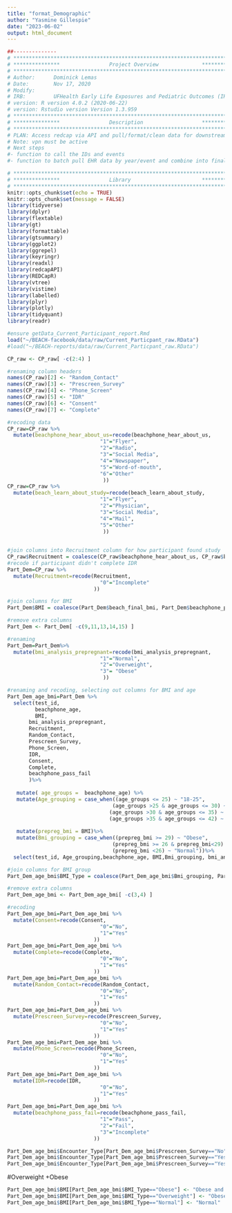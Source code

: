 ---
title: "format_Demographic"
author: "Yasmine Gillespie"
date: "2023-06-02"
output: html_document
---
```{r, include=FALSE}
##-------------- 
# **************************************************************************** #
# ***************                Project Overview              *************** #
# **************************************************************************** #
# Author:      Dominick Lemas
# Date:        Nov 17, 2020 
# Modify:      
# IRB:         UFHealth Early Life Exposures and Pediatric Outcomes (IRB201601899) 
# version: R version 4.0.2 (2020-06-22)
# version: Rstudio version Version 1.3.959 
# **************************************************************************** #
# ***************                Description                   *************** #
# **************************************************************************** #
# PLAN: Access redcap via API and pull/format/clean data for downstream analysis.
# Note: vpn must be active
# Next steps
#- function to call the IDs and events
#- function to batch pull EHR data by year/event and combine into final dataset. 
```

```{r, message=FALSE,warning=FALSE, echo = FALSE}
# **************************************************************************** #
# ***************                Library                       *************** #
# **************************************************************************** #
knitr::opts_chunk$set(echo = TRUE)
knitr::opts_chunk$set(message = FALSE)
library(tidyverse)
library(dplyr)
library(flextable)
library(gt)
library(formattable)
library(gtsummary)
library(ggplot2)
library(ggrepel)
library(keyringr)
library(readxl)
library(redcapAPI)
library(REDCapR)
library(vtree)
library(vistime)
library(labelled)
library(plyr)
library(plotly)
library(tidyquant)
library(readr)
```

```{r, message=FALSE,warning=FALSE, echo = FALSE}
#ensure getData_Current_Participant_report.Rmd 
load("~/BEACH-facebook/data/raw/Current_Particpant_raw.RData")
#load("~/BEACH-reports/data/raw/Current_Particpant_raw.RData")
```

```{r, message=FALSE,warning=FALSE, echo = FALSE}
CP_raw <- CP_raw[ -c(2:4) ]
```

```{r, message=FALSE,warning=FALSE, echo = FALSE}
#renaming column headers
names(CP_raw)[2] <- "Random_Contact"
names(CP_raw)[3] <- "Prescreen_Survey"
names(CP_raw)[4] <- "Phone_Screen"
names(CP_raw)[5] <- "IDR"
names(CP_raw)[6] <- "Consent"
names(CP_raw)[7] <- "Complete"
```

```{r, message=FALSE,warning=FALSE, echo = FALSE}
#recoding data
CP_raw=CP_raw %>%
  mutate(beachphone_hear_about_us=recode(beachphone_hear_about_us,
                              "1"="Flyer",
                              "2"="Radio",
                              "3"="Social Media",
                              "4"="Newspaper",
                              "5"="Word-of-mouth",
                              "6"="Other"
                               ))
CP_raw=CP_raw %>%
  mutate(beach_learn_about_study=recode(beach_learn_about_study,
                              "1"="Flyer",
                              "2"="Physician",
                              "3"="Social Media",
                              "4"="Mail",
                              "5"="Other"
                               ))
                              
```


```{r, message=FALSE,warning=FALSE, echo = FALSE}
#join columns into Recruitment column for how participant found study
CP_raw$Recruitment = coalesce(CP_raw$beachphone_hear_about_us, CP_raw$beach_learn_about_study, CP_raw$IDR)
#recode if participant didn't complete IDR 
Part_Dem=CP_raw %>%
  mutate(Recruitment=recode(Recruitment,
                              "0"="Incomplete"
                            ))
```

```{r, message=FALSE,warning=FALSE, echo = FALSE}
#join columns for BMI
Part_Dem$BMI = coalesce(Part_Dem$beach_final_bmi, Part_Dem$beachphone_prepreg_bmi)
```

```{r, message=FALSE,warning=FALSE, echo = FALSE}
#remove extra columns
Part_Dem <- Part_Dem[ -c(9,11,13,14,15) ]
```

```{r, message=FALSE,warning=FALSE, echo = FALSE}
#renaming
Part_Dem=Part_Dem%>%
  mutate(bmi_analysis_prepregnant=recode(bmi_analysis_prepregnant,
                              "1"="Normal",
                              "2"="Overweight",
                              "3"= "Obese"
                               ))
```

```{r, message=FALSE,warning=FALSE, echo = FALSE}
#renaming and recoding, selecting out columns for BMI and age
Part_Dem_age_bmi=Part_Dem %>%
  select(test_id,
         beachphone_age,
         BMI,
       bmi_analysis_prepregnant,
       Recruitment,
       Random_Contact,
       Prescreen_Survey,
       Phone_Screen,
       IDR,
       Consent,
       Complete,
       beachphone_pass_fail
       )%>%
  
   mutate( age_groups =  beachphone_age) %>%
   mutate(Age_grouping = case_when((age_groups <= 25) ~ "18-25",
                                  (age_groups >25 & age_groups <= 30) ~ "26-30",
                                 (age_groups >30 & age_groups <= 35) ~ "31-35",
                                 (age_groups >35 & age_groups <= 42) ~ "36-42"))%>%
                                  
   mutate(prepreg_bmi = BMI)%>%
   mutate(Bmi_grouping = case_when((prepreg_bmi >= 29) ~ "Obese",
                                  (prepreg_bmi >= 26 & prepreg_bmi<29) ~ "Overweight",
                                  (prepreg_bmi <26) ~ "Normal"))%>%
  select(test_id, Age_grouping,beachphone_age, BMI,Bmi_grouping, bmi_analysis_prepregnant, Recruitment, Consent,Complete, beachphone_pass_fail, Random_Contact,Prescreen_Survey,Phone_Screen, IDR)
```

```{r, message=FALSE,warning=FALSE, echo = FALSE}
#join columns for BMI group
Part_Dem_age_bmi$BMI_Type = coalesce(Part_Dem_age_bmi$Bmi_grouping, Part_Dem_age_bmi$bmi_analysis_prepregnant)
```

```{r, message=FALSE,warning=FALSE, echo = FALSE}
#remove extra columns
Part_Dem_age_bmi <- Part_Dem_age_bmi[ -c(3,4) ]
```

```{r, message=FALSE,warning=FALSE, echo = FALSE}
#recoding
Part_Dem_age_bmi=Part_Dem_age_bmi %>%
  mutate(Consent=recode(Consent,
                              "0"="No",
                              "1"="Yes"
                            ))
Part_Dem_age_bmi=Part_Dem_age_bmi %>%
  mutate(Complete=recode(Complete,
                              "0"="No",
                              "1"="Yes"
                            ))
Part_Dem_age_bmi=Part_Dem_age_bmi %>%
  mutate(Random_Contact=recode(Random_Contact,
                              "0"="No",
                              "1"="Yes"
                            ))
Part_Dem_age_bmi=Part_Dem_age_bmi %>%
  mutate(Prescreen_Survey=recode(Prescreen_Survey,
                              "0"="No",
                              "1"="Yes"
                            ))
Part_Dem_age_bmi=Part_Dem_age_bmi %>%
  mutate(Phone_Screen=recode(Phone_Screen,
                              "0"="No",
                              "1"="Yes"
                            ))
Part_Dem_age_bmi=Part_Dem_age_bmi %>%
  mutate(IDR=recode(IDR,
                              "0"="No",
                              "1"="Yes"
                            ))
Part_Dem_age_bmi=Part_Dem_age_bmi %>%
  mutate(beachphone_pass_fail=recode(beachphone_pass_fail,
                              "1"="Pass",
                              "2"="Fail",
                              "3"="Incomplete"
                            ))
```

```{r, message=FALSE,warning=FALSE, echo = FALSE}
Part_Dem_age_bmi$Encounter_Type[Part_Dem_age_bmi$Prescreen_Survey=="No" & Part_Dem_age_bmi$Phone_Screen=="Yes" ] <- "Phone Screen"
Part_Dem_age_bmi$Encounter_Type[Part_Dem_age_bmi$Prescreen_Survey=="Yes" & Part_Dem_age_bmi$Phone_Screen=="No" ] <- "Prescreen"
Part_Dem_age_bmi$Encounter_Type[Part_Dem_age_bmi$Prescreen_Survey=="Yes" & Part_Dem_age_bmi$Phone_Screen=="Yes" ] <- "Both"
```

#Overweight +Obese
```{r, message=FALSE,warning=FALSE, echo = FALSE}
Part_Dem_age_bmi$BMI[Part_Dem_age_bmi$BMI_Type=="Obese"] <- "Obese and Overweight"
Part_Dem_age_bmi$BMI[Part_Dem_age_bmi$BMI_Type=="Overweight"] <- "Obese and Overweight"
Part_Dem_age_bmi$BMI[Part_Dem_age_bmi$BMI_Type=="Normal"] <- "Normal"

```

